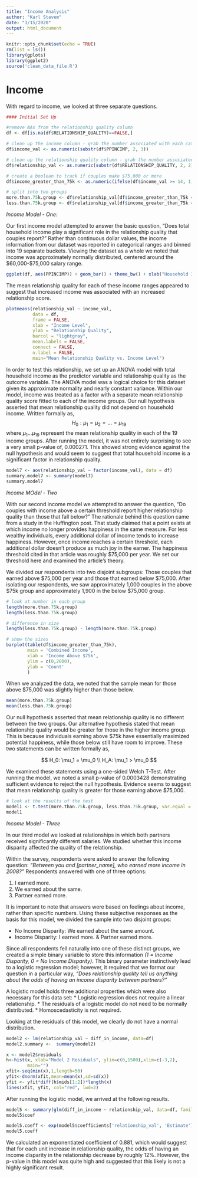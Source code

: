 ```yaml
---
title: "Income Analysis"
author: "Karl Stavem"
date: "3/15/2020"
output: html_document
---
```


```r
knitr::opts_chunk$set(echo = TRUE)
rm(list = ls())
library(gplots)
library(ggplot2)
source('clean_data_file.R')
```

# Income

With regard to income, we looked at three separate questions. 

```r
#### Initial Set Up

#remove NAs from the relationship quality column
df <- df[is.na(df$RELATIONSHIP_QUALITY)==FALSE,]

# clean up the income column - grab the number associated with each category
df$income_val <- as.numeric(substr(df$PPINCIMP, 2, 3))

# clean up the relationship quality column - grab the number associated with each category
df$relationship_val <- as.numeric(substr(df$RELATIONSHIP_QUALITY, 2, 2))

# create a boolean to track if couples make $75,000 or more
df$income_greater_than_75k <- as.numeric(ifelse(df$income_val >= 14, 1, 0))

# split into two groups
more.than.75k.group <- df$relationship_val[df$income_greater_than_75k == 1]
less.than.75k.group <- df$relationship_val[df$income_greater_than_75k == 0]


```

_Income Model - One:_

Our first income model attempted to answer the basic question, “Does total household income play a significant role in the relationship quality that couples report?”
Rather than continuous dollar values, the income information from our dataset was reported in categorical ranges and binned into 19 separate buckets.  Viewing the dataset as a whole we noted that income was approximately normally distributed, centered around the \$60,000-\$75,000 salary range.

```r

ggplot(df, aes(PPINCIMP)) + geom_bar() + theme_bw() + xlab("Household Income") + coord_flip()

```

The mean relationship quality for each of these income ranges appeared to suggest that increased income was associated with an increased relationship score.

```r
plotmeans(relationship_val ~ income_val, 
          data = df, 
          frame = FALSE,
          xlab = "Income Level", 
          ylab = "Relationship Quality",
          barcol = "lightgray",
          mean.labels = FALSE,
          connect = FALSE,
          n.label = FALSE,
          main="Mean Relationship Quality vs. Income Level") 

```


In order to test this relationship, we set up an ANOVA model with total household income as the predictor variable and relationship quality as the outcome variable.  The ANOVA model was a logical choice for this dataset given its approximate normality and nearly constant variance.   Within our model, income was treated as a factor with a separate mean relationship quality score fitted to each of the income groups.  Our null hypothesis asserted that mean relationship quality did not depend on household income.   Written formally as,
$$H_0: \mu_1 = \mu_2 = \dots = \mu_{19}  $$
where  $\mu_1 \dots \mu_{19}$ represent the mean relationship quality in each of the 19 income groups.  After running the model, it was not entirely surprising to see a very small p-value of, 0.000271.  This showed strong evidence against the null hypothesis and would seem to suggest that total household income is a significant factor in relationship quality.

```r

model7 <- aov(relationship_val ~ factor(income_val), data = df)
summary.model7 <- summary(model7)
summary.model7

```


_Income MOdel - Two_ 


With our second income model we attempted to answer the question, “Do couples with income above a certain threshold report higher relationship quality than those that fall below?”
The rationale behind this question came from a study in the Huffington post.   That study claimed that a point exists at which income no longer provides happiness in the same measure.   For less wealthy individuals, every additional dollar of income tends to increase happiness. However, once income reaches a certain threshold, each additional dollar doesn’t produce as much joy in the earner.  The happiness threshold cited in that article was roughly \$75,000 per year.  We set our threshold here and examined the article’s theory.

We divided our respondents into two disjoint subgroups:  Those couples that earned above \$75,000 per year and those that earned below \$75,000.  After isolating our respondents, we saw approximately 1,000 couples in the above \$75k group and approximately 1,900 in the below \$75,000 group.

```r

# look at number in each group
length(more.than.75k.group)
length(less.than.75k.group)

# difference in size
length(less.than.75k.group) - length(more.than.75k.group)

# show the sizes
barplot(table(df$income_greater_than_75k), 
        main = 'Combined Income',
        xlab = 'Income Above $75k',
        ylim = c(0,2000),
        ylab = 'Count'
        )

```

When we analyzed the data, we noted that the sample mean for those above $75,000 was slightly higher than those below. 

```r
mean(more.than.75k.group)
mean(less.than.75k.group)

```

Our null hypothesis asserted that mean relationship quality is no different between the two groups.   Our alternative hypothesis stated that mean relationship quality would be greater for those in the higher income group.  This is because individuals earning above $75k have essentially maximized potential happiness, while those below still have room to improve. These two statements can be written formally as,

$$ H_0: \mu_1 = \mu_0 \\ H_A: \mu_1 > \mu_0 $$

We examined these statements using a one-sided Welch T-Test.  After running the model, we noted a small p-value of 0.0003428 demonstrating sufficient evidence to reject the null hypothesis.  Evidence seems to suggest that mean relationship quality is greater for those earning above \$75,000.

```r
# look at the results of the test 
model1 <- t.test(more.than.75k.group, less.than.75k.group, var.equal = FALSE, alternative = 'g')
model1

```


_Income Model - Three_

In our third model we looked at relationships in which both partners received significantly different salaries.   We studied whether this income disparity affected the quality of the relationship.

Within the survey, respondents were asked to answer the following question: _“Between you and [partner_name], who earned more income in 2008?”_  Respondents answered with one of three options:

1. I earned more.
2. We earned about the same.
3. Partner earned more.

It is important to note that answers were based on feelings about income, rather than specific numbers.   Using these subjective responses as the basis for this model, we divided the sample into two disjoint groups:

* No Income Disparity: We earned about the same amount.
* Income Disparity: I earned more. & Partner earned more.

Since all respondents fell naturally into one of these distinct groups, we created a simple binary variable to store this information _(1 = Income Disparity, 0 = No Income Disparity)_. This binary parameter instinctively lead to a logistic regression model; however, it required that we format our question in a particular way,
_“Does relationship quality tell us anything about the odds of having an income disparity between partners?”_

A logistic model holds three additional properties which were also necessary for this data set:
* Logistic regression does not require a linear relationship.
* The residuals of a logistic model do not need to be normally distributed.
* Homoscedasticity is not required.

Looking at the residuals of this model, we clearly do not have a normal distribution.

```r
model2 <- lm(relationship_val ~ diff_in_income, data=df)
model2.summary <-  summary(model2)

x <- model2$residuals
h<-hist(x, xlab="Model 2 Residuals", ylim=c(0,1500),xlim=c(-3,2),
        main="")
xfit<-seq(min(x),1,length=50)
yfit<-dnorm(xfit,mean=mean(x),sd=sd(x))
yfit <- yfit*diff(h$mids[1:2])*length(x)
lines(xfit, yfit, col="red", lwd=2)

```

After running the logistic model, we arrived at the following results.


```r
model5 <- summary(glm(diff_in_income ~ relationship_val, data=df, family = binomial))
model5$coef

model5.coeff <- exp(model5$coefficients['relationship_val', 'Estimate'])
model5.coeff

```


We calculated an exponentiated coefficient of 0.881, which would suggest that for each unit increase in relationship quality, the odds of having an income disparity in the relationship decrease by roughly 12%.  However, the p-value in this model was quite high and suggested that this likely is not a highly significant result.



